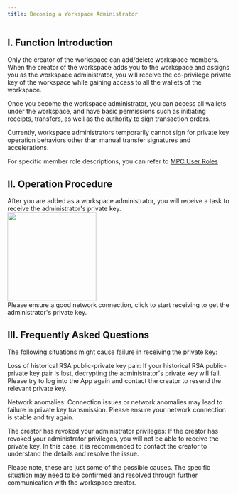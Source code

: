 ```yaml
---
title: Becoming a Workspace Administrator
---
```


## I. Function Introduction

<Note>Only the creator of the workspace can add/delete workspace members.</Note>
When the creator of the workspace adds you to the workspace and assigns you as the workspace administrator, you will receive the co-privilege private key of the workspace while gaining access to all the wallets of the workspace.

<Tip> 
Once you become the workspace administrator, you can access all wallets under the workspace, and have basic permissions such as initiating receipts, transfers, as well as the authority to sign transaction orders.

Currently, workspace administrators temporarily cannot sign for private key operation behaviors other than manual transfer signatures and accelerations.

For specific member role descriptions, you can refer to [MPC User Roles](/help-center/manage-mpc/user-setting/user-role)
</Tip>

## II. Operation Procedure

<Steps>
<Step title="Open the App, Select the Workflow Module">
   After you are added as a workspace administrator, you will receive a task to receive the administrator's private key.

<div className="w-full flex items-center justify-center">
        <img src="/images/user-guide/privatekeyrightreceiving.jpg" width="200"/>
</div>

</Step>

<Step title="Receive Private Key">
Please ensure a good network connection, click to start receiving to get the administrator's private key.
</Step>

</Steps>


## III. Frequently Asked Questions

<Accordion title="What situations might prevent me from receiving the private key?">
The following situations might cause failure in receiving the private key:

Loss of historical RSA public-private key pair: If your historical RSA public-private key pair is lost, decrypting the administrator's private key will fail. Please try to log into the App again and contact the creator to resend the relevant private key.

Network anomalies: Connection issues or network anomalies may lead to failure in private key transmission. Please ensure your network connection is stable and try again.

The creator has revoked your administrator privileges: If the creator has revoked your administrator privileges, you will not be able to receive the private key. In this case, it is recommended to contact the creator to understand the details and resolve the issue.

Please note, these are just some of the possible causes. The specific situation may need to be confirmed and resolved through further communication with the workspace creator.
</Accordion>

